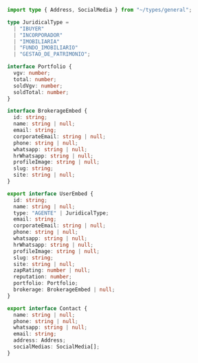 ``` ts filename="user.d.ts" copy
import type { Address, SocialMedia } from "~/types/general";

type JuridicalType =
  | "IBUYER"
  | "INCORPORADOR"
  | "IMOBILIARIA"
  | "FUNDO_IMOBILIARIO"
  | "GESTAO_DE_PATRIMONIO";

interface Portfolio {
  vgv: number;
  total: number;
  soldVgv: number;
  soldTotal: number;
}

interface BrokerageEmbed {
  id: string;
  name: string | null;
  email: string;
  corporateEmail: string | null;
  phone: string | null;
  whatsapp: string | null;
  hrWhatsapp: string | null;
  profileImage: string | null;
  slug: string;
  site: string | null;
}

export interface UserEmbed {
  id: string;
  name: string | null;
  type: "AGENTE" | JuridicalType;
  email: string;
  corporateEmail: string | null;
  phone: string | null;
  whatsapp: string | null;
  hrWhatsapp: string | null;
  profileImage: string | null;
  slug: string;
  site: string | null;
  zapRating: number | null;
  reputation: number;
  portfolio: Portfolio;
  brokerage: BrokerageEmbed | null;
}

export interface Contact {
  name: string | null;
  phone: string | null;
  whatsapp: string | null;
  email: string;
  address: Address;
  socialMedias: SocialMedia[];
}
```
